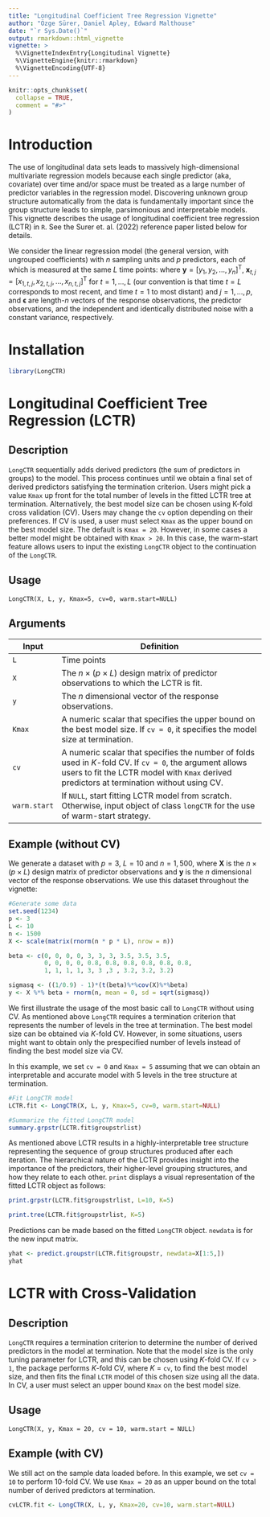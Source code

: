 ```yaml
---
title: "Longitudinal Coefficient Tree Regression Vignette"
author: "Özge Sürer, Daniel Apley, Edward Malthouse"
date: "`r Sys.Date()`"
output: rmarkdown::html_vignette
vignette: >
  %\VignetteIndexEntry{Longitudinal Vignette}
  %\VignetteEngine{knitr::rmarkdown}
  %\VignetteEncoding{UTF-8}
---
```


```r
knitr::opts_chunk$set(
  collapse = TRUE,
  comment = "#>"
)
```

# Introduction

The use of longitudinal data sets leads to massively high-dimensional multivariate regression models because each single predictor (aka, covariate) over time and/or space must be treated as a large number of predictor variables in the regression model. Discovering unknown group structure automatically from the data is fundamentally important since the group structure leads to simple, parsimonious and interpretable models. This vignette describes the usage of longitudinal coefficient tree regression (LCTR) in `R`. See the Surer et. al. (2022) reference paper listed below for details. 

We consider the linear regression model (the general version, with ungrouped coefficients) with $n$ sampling units and $p$ predictors, each of which is measured at the same $L$ time points:
\begin{align}
\begin{split}
\mathbf{y}  = &\beta_{1,1}\mathbf{x}_{1,1} + \cdots + \beta_{L,1}\mathbf{x}_{L,1} + \\ & \beta_{1,2} \mathbf{x}_{1,2} + \cdots + \beta_{L,2}\mathbf{x}_{L,2} + \cdots + \\ & \beta_{1,p} \mathbf{x}_{1,p} + \cdots + \beta_{L,p}\mathbf{x}_{L,p} + \boldsymbol{\epsilon},
\end{split}
\end{align}
where $\mathbf{y} = \big[y_1, y_{2}, \ldots, y_{n}\big]^\mathsf{T}$, $\mathbf{x}_{t,j} = [x_{1,t,j}, x_{2,t,j}, \ldots, x_{n,t,j}]^\mathsf{T}$ for $t = 1, \ldots, L$ (our convention is that time $t = L$ corresponds to most recent, and time $t = 1$ to most distant) and $j = 1, \ldots, p$, and $\boldsymbol{\epsilon}$ are length-$n$ vectors of the response observations, the predictor observations, and the independent and identically distributed noise with a constant variance, respectively. 

# Installation

```r
library(LongCTR)
```

# Longitudinal Coefficient Tree Regression (LCTR)

## Description

`LongCTR` sequentially adds derived predictors (the sum of predictors in groups) to the model. This process continues until we obtain a final set of derived predictors satisfying the termination criterion. Users might pick a value `Kmax` up front for the total number of levels in the fitted LCTR tree at termination. Alternatively, the best model size can be chosen using K-fold cross validation (CV). Users may change the `cv` option depending on their preferences. If CV is used, a user must select `Kmax` as the upper bound on the best model size. The default is `Kmax = 20`. However, in some cases a better model might be obtained with `Kmax > 20`. In this case, the warm-start feature allows users to input the existing `LongCTR` object to the continuation of the `LongCTR`.

## Usage

`LongCTR(X, L, y, Kmax=5, cv=0, warm.start=NULL)`

## Arguments

Input | Definition |
|------|----------------------------------------------------------------|
`L`    | Time points
`X`    | The $n \times (p \times L)$ design matrix of predictor observations to which the LCTR is fit. |
`y`    | The $n$ dimensional vector of the response observations. |
`Kmax` | A numeric scalar that specifies the upper bound on the best model size. If `cv = 0`, it specifies the model size at termination. |
`cv`   | A numeric scalar that specifies the number of folds used in $K$-fold CV. If `cv = 0`, the argument allows users to fit the LCTR model with `Kmax` derived predictors at termination without using CV. |
`warm.start` | If `NULL`, start fitting LCTR model from scratch. Otherwise, input object of class `longCTR` for the use of warm-start strategy. |

## Example (without CV)

We generate a dataset with $p = 3$, $L = 10$ and $n = 1,500$, where $\mathbf{X}$ is the $n \times (p \times L)$ design matrix of predictor observations and $\mathbf{y}$ is the $n$ dimensional vector of the response observations. We use this dataset throughout the vignette:

```r
#Generate some data
set.seed(1234)
p <- 3
L <- 10
n <- 1500 
X <- scale(matrix(rnorm(n * p * L), nrow = n))

beta <- c(0, 0, 0, 0, 3, 3, 3, 3.5, 3.5, 3.5,
          0, 0, 0, 0, 0.8, 0.8, 0.8, 0.8, 0.8, 0.8,
          1, 1, 1, 1, 3, 3 ,3 , 3.2, 3.2, 3.2)

sigmasq <- ((1/0.9) - 1)*(t(beta)%*%cov(X)%*%beta)
y <- X %*% beta + rnorm(n, mean = 0, sd = sqrt(sigmasq))
```

We first illustrate the usage of the most basic call to `LongCTR` without using CV. As mentioned above `LongCTR` requires a termination criterion that represents the number of levels in the tree at termination. The best model size can be obtained via $K$-fold CV. However, in some situations, users might want to obtain only the prespecified number of levels instead of finding the best model size via CV. 

In this example, we set `cv = 0` and `Kmax = 5` assuming that we can obtain an interpretable and accurate model with 5 levels in the tree structure at termination.  

```r
#Fit LongCTR model
LCTR.fit <- LongCTR(X, L, y, Kmax=5, cv=0, warm.start=NULL)
```

```r
#Summarize the fitted LongCTR model
summary.grpstr(LCTR.fit$groupstrlist)
```
As mentioned above LCTR results in a highly-interpretable tree structure representing the sequence of group structures produced after each iteration. The hierarchical nature of the LCTR provides insight into the importance of the predictors, their higher-level grouping structures, and how they relate to each other. `print` displays a visual representation of the fitted LCTR object as follows:
```r
print.grpstr(LCTR.fit$groupstrlist, L=10, K=5)
```
```r
print.tree(LCTR.fit$groupstrlist, K=5)
```

Predictions can be made based on the fitted `LongCTR` object. `newdata` is for the new input matrix.

```r
yhat <- predict.groupstr(LCTR.fit$groupstr, newdata=X[1:5,])
yhat
```

# LCTR with Cross-Validation

## Description

`LongCTR` requires a termination criterion to determine the number of derived predictors in the model at termination. Note that the model size is the only tuning parameter for LCTR, and this can be chosen using $K$-fold CV. If `cv > 1`, the package performs $K$-fold CV, where $K$ = `cv`, to find the best model size, and then fits the final `LCTR` model of this chosen size using all the data. In CV, a user must select an upper bound `Kmax` on the best model size.

## Usage

`LongCTR(X, y, Kmax = 20, cv = 10, warm.start = NULL)`

## Example (with CV)

We still act on the sample data loaded before. In this example, we set `cv = 10` to perform 10-fold CV. We use `Kmax = 20` as an upper bound on the total number of derived predictors at termination. 


```r
cvLCTR.fit <- LongCTR(X, L, y, Kmax=20, cv=10, warm.start=NULL)
```


